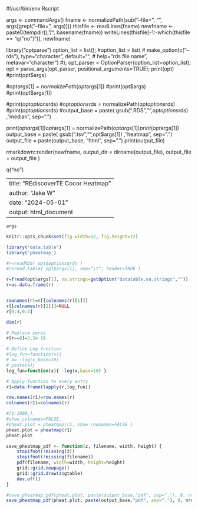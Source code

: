 #!/usr/bin/env Rscript

args <- commandArgs()
fname <- normalizePath(sub("--file=", "", args[grepl("--file=", args)]))
thisfile <- readLines(fname)
newfname <- paste0(tempdir(), "/", basename(fname))
writeLines(thisfile[-1:-which(thisfile == "q(\"no\")")], newfname)


library("optparse")
option_list = list();
#option_list = list(
#	make_option(c("--rds"), type="character", default="", 
#		help="rds file name", metavar="character")
#); 
opt_parser = OptionParser(option_list=option_list);
opt = parse_args(opt_parser, positional_arguments=TRUE);
print(opt)
#print(opt$args)

#opt$args[1] = normalizePath(opt$args[1])
#print(opt$args)
#print(opt$args[1])

#print(opt$options$rds)
#opt$options$rds = normalizePath(opt$options$rds)
#print(opt$options$rds)
#output_base = paste( gsub(".RDS","",opt$options$rds) , "median", sep=".")

print(opt$args[1])
opt$args[1] = normalizePath(opt$args[1])
print(opt$args[1])
output_base = paste( gsub(".tsv","",opt$args[1]) , "heatmap", sep=".")
output_file = paste(output_base, "html", sep=".")
print(output_file)

rmarkdown::render(newfname, output_dir = dirname(output_file), output_file = output_file )

q("no")




---
title: "REdiscoverTE Cocor Heatmap"
author: "Jake W"
date: "2024-05-01"
output: html_document
---


```r
args
```


```r
knitr::opts_chunk$set(fig.width=12, fig.height=72) 
```

```r
library('data.table')
library('pheatmap')
```




```r
#r=readRDS( opt$options$rds )
#r=read.table( opt$args[1], sep="\t", header=TRUE )

r=fread(opt$args[1], na.strings=getOption("datatable.na.strings",""))
r=as.data.frame(r)


rownames(r)=r[[colnames(r)[1]]]
r[[colnames(r)[1]]]=NULL
r[0:4,0:4]
```

```r
dim(r)
```



```r
# Replace zeros
r[r==0]=2.2e-16

# Define Log function 
#log_fun=function(x){ 
# a= -log(x,base=10)
# paste(a)}
log_fun=function(x){ -log(x,base=10) }

# Apply function to every entry
r1=data.frame(lapply(r,log_fun)) 
```



```r
row.names(r1)=row.names(r)
colnames(r1)=colnames(r)
```


```r

#[1:1000,],
#show_colnames=FALSE,
#pheat.plot = pheatmap(r1, show_rownames=FALSE )
pheat.plot = pheatmap(r1)
pheat.plot
```


```r

save_pheatmap_pdf <- function(z, filename, width, height) {
	stopifnot(!missing(z))
	stopifnot(!missing(filename))
	pdf(filename, width=width, height=height)
	grid::grid.newpage()
	grid::grid.draw(z$gtable)
	dev.off()
}

#save_pheatmap_pdf(pheat.plot, paste(output_base,"pdf", sep="."), 8, nrow(r)/10+3)
save_pheatmap_pdf(pheat.plot, paste(output_base,"pdf", sep="."), 8, nrow(r)/9)

```



